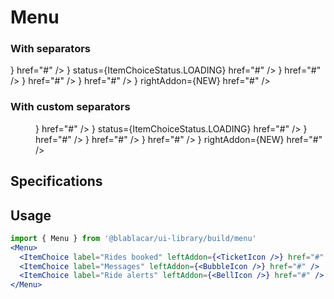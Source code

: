 

<Meta title="Menu/Menu" />

# **Menu**

### With separators

<Canvas>
  <ItemChoice label="Dashboard" leftAddon={<HomeIcon />} href="#" />
  <ItemChoice
    label="Rides offered (loading)"
    leftAddon={<NewspaperIcon />}
    status={ItemChoiceStatus.LOADING}
    href="#"
  />
  <ItemChoice label="Rides booked" leftAddon={<TicketIcon />} href="#" />
  <ItemChoice label="Messages" leftAddon={<BubbleIcon />} href="#" />
  <ItemChoice label="Ride alerts" leftAddon={<BellIcon />} href="#" />
  <ItemChoice
    label="Profile"
    leftAddon={<CheckShieldIcon />}
    rightAddon={<Text>NEW</Text>}
    href="#"
  />
  <ItemChoice label="Menu item with onClick" onClick={action('onClick')} href="#" />
</Canvas>

### With custom separators

<Canvas>
  <Menu>
    <ItemChoice label="Dashboard" leftAddon={<HomeIcon />} href="#" />
    <Menu.Divider />
    <ItemChoice
      label="Rides offered (loading)"
      leftAddon={<NewspaperIcon />}
      status={ItemChoiceStatus.LOADING}
      href="#"
    />
    <ItemChoice label="Rides booked" leftAddon={<TicketIcon />} href="#" />
    <Menu.Divider />
    <ItemChoice label="Messages" leftAddon={<BubbleIcon />} href="#" />
    <ItemChoice label="Ride alerts" leftAddon={<BellIcon />} href="#" />
    <Menu.Divider />
    <ItemChoice
      label="Profile"
      leftAddon={<CheckShieldIcon />}
      rightAddon={<Text>NEW</Text>}
      href="#"
    />
    <Menu.Divider />
    <ItemChoice label="Menu item with onClick" onClick={action('onClick')} href="#" />
  </Menu>
</Canvas>

## Specifications

## Usage

```jsx
import { Menu } from '@blablacar/ui-library/build/menu'
<Menu>
  <ItemChoice label="Rides booked" leftAddon={<TicketIcon />} href="#" />
  <ItemChoice label="Messages" leftAddon={<BubbleIcon />} href="#" />
  <ItemChoice label="Ride alerts" leftAddon={<BellIcon />} href="#" />
</Menu>
```

<ArgsTable of={Menu} />
